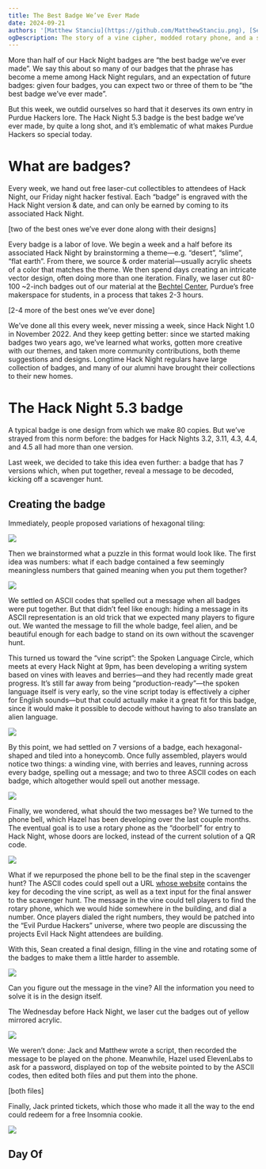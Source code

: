 ```yaml
---
title: The Best Badge We’ve Ever Made
date: 2024-09-21
authors: '[Matthew Stanciu](https://github.com/MatthewStanciu.png), [Sean Choi](https://github.com/szeans.png),[Jack Hogan](https://github.com/ImTheSquid.png),[Hazel Roeder](https://github.com/fizzyapple12.png)'
ogDescription: The story of a vine cipher, modded rotary phone, and a scavenger hunt.
---
```


More than half of our Hack Night badges are “the best badge we’ve ever made”. We say this about so many of our badges that the phrase has become a meme among Hack Night regulars, and an expectation of future badges: given four badges, you can expect two or three of them to be “the best badge we’ve ever made”.

But this week, we outdid ourselves so hard that it deserves its own entry in Purdue Hackers lore. The Hack Night 5.3 badge is the best badge we’ve ever made, by quite a long shot, and it’s emblematic of what makes Purdue Hackers so special today.

# What are badges?

Every week, we hand out free laser-cut collectibles to attendees of Hack Night, our Friday night hacker festival. Each “badge” is engraved with the Hack Night version & date, and can only be earned by coming to its associated Hack Night.

[two of the best ones we’ve ever done along with their designs]

Every badge is a labor of love. We begin a week and a half before its associated Hack Night by brainstorming a theme—e.g. “desert”, “slime”, “flat earth”. From there, we source & order material—usually acrylic sheets of a color that matches the theme. We then spend days creating an intricate vector design, often doing more than one iteration. Finally, we laser cut 80-100 ~2-inch badges out of our material at the [Bechtel Center](https://www.purdue.edu/bidc/), Purdue’s free makerspace for students, in a process that takes 2-3 hours.

[2-4 more of the best ones we’ve ever done]

We’ve done all this every week, never missing a week, since Hack Night 1.0 in November 2022. And they keep getting better: since we started making badges two years ago, we’ve learned what works, gotten more creative with our themes, and taken more community contributions, both theme suggestions and designs. Longtime Hack Night regulars have large collection of badges, and many of our alumni have brought their collections to their new homes.

# The Hack Night 5.3 badge

A typical badge is one design from which we make 80 copies. But we’ve strayed from this norm before: the badges for Hack Nights 3.2, 3.11, 4.3, 4.4, and 4.5 all had more than one version.

Last week, we decided to take this idea even further: a badge that has 7 versions which, when put together, reveal a message to be decoded, kicking off a scavenger hunt.

## Creating the badge

Immediately, people proposed variations of hexagonal tiling:

![](/posts/the-best-badge/hexagon-exploration.png)

Then we brainstormed what a puzzle in this format would look like. The first idea was numbers: what if each badge contained a few seemingly meaningless numbers that gained meaning when you put them together?

![](/posts/the-best-badge/numbers-question.png)

We settled on ASCII codes that spelled out a message when all badges were put together. But that didn’t feel like enough: hiding a message in its ASCII representation is an old trick that we expected many players to figure out. We wanted the message to fill the whole badge, feel alien, and be beautiful enough for each badge to stand on its own without the scavenger hunt.

This turned us toward the “vine script”: the Spoken Language Circle, which meets at every Hack Night at 9pm, has been developing a writing system based on vines with leaves and berries—and they had recently made great progress. It’s still far away from being “production-ready”—the spoken language  itself is very early, so the vine script today is effectively a cipher for English sounds—but that could actually make it a great fit for this badge, since it would make it possible to decode without having to also translate an alien language.

![](/posts/the-best-badge/vine-key.jpg)

By this point, we had settled on 7 versions of a badge, each hexagonal-shaped and tiled into a honeycomb. Once fully assembled, players would notice two things: a winding vine, with berries and leaves, running across every badge, spelling out a message; and two to three ASCII codes on each badge, which altogether would spell out another message.

![](/posts/the-best-badge/first-sketch.png)

Finally, we wondered, what should the two messages be? We turned to the phone bell, which Hazel has been developing over the last couple months. The eventual goal is to use a rotary phone as the “doorbell” for entry to Hack Night, whose doors are locked, instead of the current solution of a QR code.

![](/posts/the-best-badge/phone-bell-in-progress.jpg)

What if we repurposed the phone bell to be the final step in the scavenger hunt? The ASCII codes could spell out a URL [whose website](https://53-seven.vercel.app) contains the key for decoding the vine script, as well as a text input for the final answer to the scavenger hunt. The message in the vine could tell players to find the rotary phone, which we would hide somewhere in the building, and dial a number. Once players dialed the right numbers, they would be patched into the “Evil Purdue Hackers” universe, where two people are discussing the projects Evil Hack Night attendees are building.

With this, Sean created a final design, filling in the vine and rotating some of the badges to make them a little harder to assemble.

![](/posts/the-best-badge/final-design.png)

Can you figure out the message in the vine? All the information you need to solve it is in the design itself.

The Wednesday before Hack Night, we laser cut the badges out of yellow mirrored acrylic.

![](/posts/the-best-badge/final-assembly-2.jpg)

We weren’t done: Jack and Matthew wrote a script, then recorded the message to be played on the phone. Meanwhile, Hazel used ElevenLabs to ask for a password, displayed on top of the website pointed to by the ASCII codes, then edited both files and put them into the phone.

[both files]

Finally, Jack printed tickets, which those who made it all the way to the end could redeem for a free Insomnia cookie.

![](/posts/the-best-badge/tickets.jpg)

## Day Of

